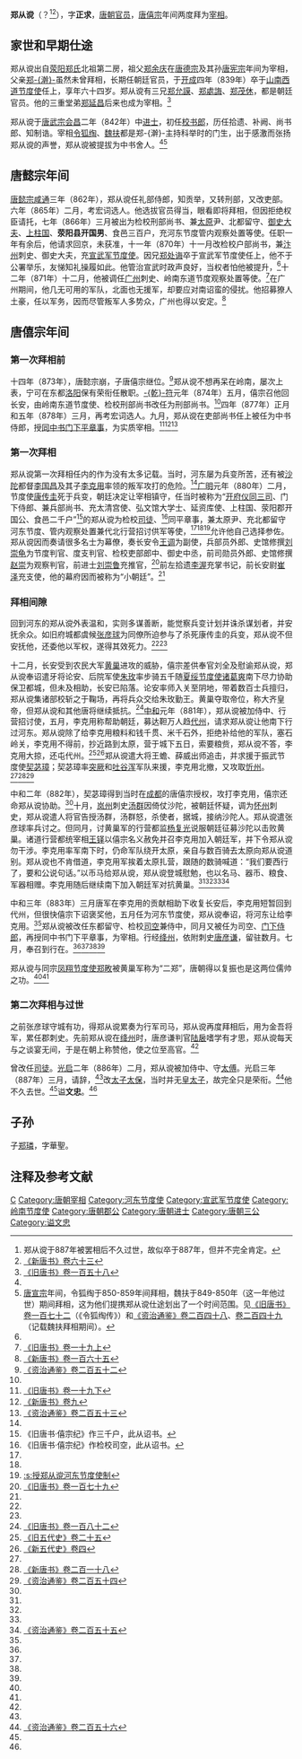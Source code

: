 '''郑从谠'''（{{bd|？||887年|catIdx=Z}}？<ref>郑从谠于887年被罢相后不久过世，故似卒于887年，但并不完全肯定。</ref><ref name=NBT63>[[:s:新唐书/卷63|《新唐书》卷六十三]]</ref>），字'''正求'''，[[唐朝|唐朝]][[官员|官员]]，[[唐僖宗|唐僖宗]]年间两度拜为[[宰相|宰相]]。

== 家世和早期仕途 ==
郑从谠出自[[荥阳郑氏|荥阳郑氏]]北祖第二房，祖父[[郑余庆|郑余庆]]在[[唐德宗|唐德宗]]及其孙[[唐宪宗|唐宪宗]]年间为宰相，父亲[[郑澣|郑-{澣}-]]虽然未曾拜相，长期任朝廷官员，于[[开成|开成]]四年（839年）卒于[[山南西道节度使|山南西道节度使]]任上，享年六十四岁。郑从谠有三兄[[郑允謨|郑允謨]]、[[郑處誨|郑處誨]]、[[郑茂休|郑茂休]]，都是朝廷官员。他的三重堂弟[[郑延昌|郑延昌]]后来也成为宰相。<ref name=BT158>[[:s:舊唐書/卷158|《旧唐书》卷一百五十八]]</ref>

郑从谠于[[唐武宗|唐武宗]][[会昌_(唐朝)|会昌]]二年（842年）中[[进士|进士]]，初任[[校书郎|校书郎]]，历任拾遗、补阙、尚书郎、知制诰。宰相[[令狐绹|令狐绹]]、[[魏扶|魏扶]]都是郑-{澣}-主持科举时的门生，出于感激而张扬郑从谠的声誉，郑从谠被提拔为中书舍人。<ref name=BT158/><ref>[[唐宣宗|唐宣宗]]年间，令狐绹于850-859年间拜相，魏扶于849-850年（这一年他过世）期间拜相，这为他们提携郑从谠仕途划出了一个时间范围。见[[:s:舊唐書/卷172|《旧唐书》卷一百七十二]]（《令狐绹传》）和[[:s:資治通鑑/卷248|《资治通鉴》卷二百四十八]]、[[:s:資治通鑑/卷249|卷二百四十九]]（记载魏扶拜相期间）。</ref>

== 唐懿宗年间 ==
[[唐懿宗|唐懿宗]][[咸通|咸通]]三年（862年），郑从谠任礼部侍郎，知贡举，又转刑部，又改吏部。六年（865年）二月，考宏词选人。他选拔官员得当，眼看即将拜相，但因拒绝权臣请托，七年（866年）三月被出为检校刑部尚书、兼[[太原|太原]]尹、北都留守、[[御史大夫|御史大夫]]、[[上柱国|上柱国]]、'''荥阳县开国男'''、食邑三百户，充河东节度管内观察处置等使。任职一年有余后，他请求回京，未获准，十一年（870年）十一月改检校户部尚书，兼[[汴州|汴州]]刺史、御史大夫，充[[宣武军节度使|宣武军节度使]]。因兄[[郑处诲|郑处诲]]卒于宣武军节度使任上，他不于公署举乐，友悌知礼操履如此。他管治宣武时政声良好，当权者怕他被提升，<ref name=BT158/>十二年（871年）十二月，他被调任[[广州|广州]]刺史、岭南东道节度观察处置等使。<ref>[[:s:舊唐書/卷19上|《旧唐书》卷一十九上]]</ref>在广州期间，他几无可用的军队，北面也无援军，却要应对南诏蛮的侵扰。他招募獠人土豪，任以军务，因而尽管叛军人多势众，广州也得以安定。<ref name=NBT165>[[:s:新唐書/卷165|《新唐书》卷一百六十五]]</ref>

== 唐僖宗年间 ==
=== 第一次拜相前 ===
十四年（873年），唐懿宗崩，子唐僖宗继位。<ref name=ZZTJ252>[[:s:資治通鑑/卷252|《资治通鉴》卷二百五十二]]</ref>郑从谠不想再呆在岭南，屡次上表，宁可在东都[[洛阳|洛阳]]保有荣衔任散职。[[乾符|-{乾}-符]]元年（874年）五月，僖宗召他回长安，由岭南东道节度使、检校刑部尚书改任为刑部尚书。<ref name=BT158/>四年（877年）正月和五年（878年）三月，再考宏词选人。九月，郑从谠在吏部尚书任上被任为中书侍郎，授[[同中书门下平章事|同中书门下平章事]]，为实质宰相。<ref name=BT19-2>[[:s:舊唐書/卷19下|《旧唐书》卷一十九下]]</ref><ref name=NBT9>[[:s:新唐書/卷9|《新唐书》卷九]]</ref><ref name=ZZTJ253>[[:s:資治通鑑/卷253|《资治通鉴》卷二百五十三]]</ref>

=== 第一次拜相 ===
郑从谠第一次拜相任内的作为没有太多记载。当时，河东屡为兵变所苦，还有被[[沙陀|沙陀]]都督[[李国昌|李国昌]]及其子[[李克用|李克用]]率领的叛军攻打的危险。<ref name=BT158/>[[广明_(唐朝)|广明]]元年（880年）二月，节度使[[康传圭|康传圭]]死于兵变，朝廷决定让宰相镇守，任当时被称为“[[开府仪同三司|开府仪同三司]]、门下侍郎、兼兵部尚书、充太清宫使、弘文馆大学士、延资库使、上柱国、荥阳郡开国公、食邑二千户”<ref>《旧唐书·僖宗纪》作三千户，此从诏书。</ref>的郑从谠为检校[[司徒|司徒]]、<ref>《旧唐书·僖宗纪》作检校司空，此从诏书。</ref>同平章事，兼太原尹、充北都留守河东节度、管内观察处置兼代北行营招讨供军等使，<ref name=BT19-2/><ref name=NBT9/><ref>[[:s:授郑从谠河东节度使制|:s:授郑从谠河东节度使制]]</ref>允许他自己选择参佐。郑从谠因而奏请很多名士为幕僚，奏长安令[[王调|王调]]为副使，兵部员外郎、史馆修撰[[刘崇龟|刘崇龟]]为节度判官、度支判官、检校吏部郎中、御史中丞，前司勋员外郎、史馆修撰[[赵崇|赵崇]]为观察判官，前进士[[刘崇鲁|刘崇鲁]]充推官，<ref>[[:s:舊唐書/卷179|《旧唐书》卷一百七十九]]</ref>前左拾遗[[李渥|李渥]]充掌书记，前长安尉[[崔泽|崔泽]]充支使，他的幕府因而被称为“小朝廷”。<ref name=ZZTJ253/>

=== 拜相间隙 ===
回到河东的郑从谠外表温和，实则多谋善断，能觉察兵变计划并诛杀谋划者，并安抚余众。如旧府城都虞候[[张彦球|张彦球]]为同僚所迫参与了杀死康传圭的兵变，郑从谠不但安抚他，还委他以军权，遂得其效死力。<ref name=BT158/><ref name=ZZTJ253/>

十二月，长安受到农民大军[[黄巢|黄巢]]进攻的威胁，僖宗差供奉官刘全及慰谕郑从谠，郑从谠奉诏遣牙将论安、后院军使[[朱玫_(唐朝)|朱玫]]率步骑五千随[[夏绥节度使|夏绥节度使]][[诸葛爽|诸葛爽]]南下尽力协助保卫都城，但未及相助，长安已陷落。论安率师入关至阴地，带着数百士兵擅归，郑从谠集诸部校斩之于鞠场，再将兵众交给朱玫勤王。黄巢夺取帝位，称大齐皇帝，但郑从谠和其他唐将继续抵抗。<ref>[[:s:舊唐書/卷182|《旧唐书》卷一百八十二]]</ref>[[中和_(唐朝)|中和]]元年（881年），郑从谠被加侍中、行营招讨使，五月，李克用称帮助朝廷，募达靼万人趋[[代州|代州]]，请求郑从谠让他南下行过河东。郑从谠除了给李克用粮料和钱千贯、米千石外，拒绝补给他的军队，塞石岭关，李克用不得前，抄近路到太原，营于城下五日，索要粮赀，郑从谠不答，李克用大掠，还屯代州。<ref name=HFD25>[[:s:旧五代史/卷25|《旧五代史》卷二十五]]</ref><ref>[[:s:新五代史/卷4|《新五代史》卷四]]</ref>郑从谠遣大将王蟾、薛威出师追击，并求援于振武节度使[[契苾璋|契苾璋]]；契苾璋率[[突厥|突厥]]和[[吐谷浑|吐谷浑]]军队来援，李克用北撤，又攻取[[忻州|忻州]]。<ref name=BT19-2/><ref name=NBT218>[[:s:新唐书/卷218|《新唐书》卷二百一十八]]</ref><ref name=ZZTJ254>[[:s:資治通鑑/卷254|《资治通鉴》卷二百五十四]]</ref>

中和二年（882年），契苾璋得到当时在[[成都|成都]]的唐僖宗授权，攻打李克用，僖宗还命郑从谠协助。<ref name=ZZTJ254/>十月，[[岚州|岚州]]刺史[[汤群|汤群]]因倚仗沙陀，被朝廷怀疑，调为[[怀州|怀州]]刺史，郑从谠遣人将官告授汤群，汤群怒，杀使者，据城，接纳沙陀人。郑从谠遣张彦球率兵讨之。但同月，讨黄巢军的行营都监[[杨复光|杨复光]]说服朝廷征募沙陀以击败黄巢。诸道行营都统宰相[[王鐸_(唐朝)|王铎]]以僖宗名义赦免并召李克用加入朝廷军，并下令郑从谠勿干涉。李克用率军南下时，仍命军队绕开太原，亲自与数百骑去太原向郑从谠道别。郑从谠也不肯借道，李克用军挨着太原扎营，跟随的数骑喊道：“我们要西行了，要和公说句话。”以币马给郑从谠，郑从谠登城慰勉，也以名马、器币、粮食、军器相赠。李克用随后继续南下加入朝廷军对抗黄巢。<ref name=BT19-2/><ref name=HFD25/><ref name=NBT218/><ref name=ZZTJ255>[[:s:資治通鑑/卷255|《资治通鉴》卷二百五十五]]</ref>

中和三年（883年）三月唐军在李克用的贡献相助下收复长安后，李克用短暂回到代州，但很快僖宗下诏褒奖他，五月任为河东节度使，郑从谠奉诏，将河东让给李克用。<ref name=HFD25/>郑从谠被改任东都留守、检校[[司空|司空]]兼侍中，同月又被任为司空、[[门下侍郎|门下侍郎]]，再授同中书门下平章事，为宰相。行经[[绛州|绛州]]，依附刺史[[唐彦谦|唐彦谦]]，留驻数月。七月，奉召到行在。<ref name=NBT63/><ref name=BT19-2/><ref name=NBT9/><ref name=ZZTJ255/>

郑从谠与同宗[[凤翔节度使|凤翔节度使]][[郑畋|郑畋]]被黄巢军称为“二郑”，唐朝得以复振也是这两位儒帅之功。<ref name=BT158/><ref name=NBT9/>

=== 第二次拜相与过世 ===
之前张彦球守城有功，得郑从谠累奏为行军司马，郑从谠再度拜相后，用为金吾将军，累任郡刺史。先前郑从谠在[[绛州|绛州]]时，唐彦谦判官[[陆扆|陆扆]]嗜学有才思，郑从谠每天与之谈宴无间，于是在朝上称赞他，使之位至高官。<ref name=BT158/>

曾改任[[司徒|司徒]]。[[光启|光启]]二年（886年）二月，郑从谠被加侍中、守[[太傅|太傅]]。光启三年（887年）三月，请辞，<ref name=NBT9/>改[[太子太保|太子太保]]，当时并无[[皇太子|皇太子]]，故完全只是荣衔。<ref>[[:s:資治通鑑/卷256|《资治通鉴》卷二百五十六]]</ref>他不久去世。<ref name=NBT63/>谥'''文忠'''。<ref name=BT158/>

== 子孙 ==
子[[郑璘|郑璘]]，字華聖。

== 注释及参考文献 ==
{{reflist|2}}

{{DEFAULTSORT:Z}}
[[Category:荥阳郑氏|C]]
[[Category:唐朝宰相|Category:唐朝宰相]]
[[Category:河东节度使|Category:河东节度使]]
[[Category:宣武军节度使|Category:宣武军节度使]]
[[Category:岭南节度使|Category:岭南节度使]]
[[Category:唐朝郡公|Category:唐朝郡公]]
[[Category:唐朝进士|Category:唐朝进士]]
[[Category:唐朝三公|Category:唐朝三公]]
[[Category:谥文忠|Category:谥文忠]]